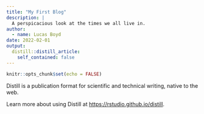 ```yaml
---
title: "My First Blog"
description: |
  A perspicacious look at the times we all live in.
author:
  - name: Lucas Boyd
date: 2022-02-01
output:
  distill::distill_article:
    self_contained: false
---
```



```r
knitr::opts_chunk$set(echo = FALSE)
```

Distill is a publication format for scientific and technical writing, native to the web.

Learn more about using Distill at <https://rstudio.github.io/distill>.


